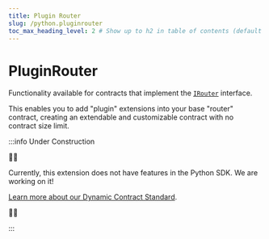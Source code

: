 ```yaml
---
title: Plugin Router
slug: /python.pluginrouter
toc_max_heading_level: 2 # Show up to h2 in table of contents (default is up to h3)
---
```


# PluginRouter

Functionality available for contracts that implement the [`IRouter`](/contracts/IRouter) interface.

This enables you to add "plugin" extensions into your base "router" contract, creating an extendable
and customizable contract with no contract size limit.

:::info Under Construction

🚧👷

Currently, this extension does not have features in the Python SDK. We are working on it!

[Learn more about our Dynamic Contract Standard](https://github.com/thirdweb-dev/dynamic-contracts).

🚧👷

:::

